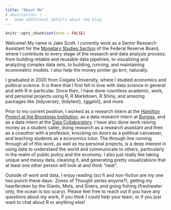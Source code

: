 ```yaml
---
title: "About Me"
# description: |
#   Some additional details about the blog
---
```


```r
knitr::opts_chunk$set(echo = FALSE)
```

Welcome! My name is Jake Scott. I currently work as a Senior Research Assistant for the [Monetary Studies Section](https://www.federalreserve.gov/econres/mams-staff.htm) of the Federal Reserve Board, where I contribute to every stage of the research and data analysis process; from building reliable and reusable data pipelines, to visualizing and analyzing complex data sets, to building, running, and maintaining econometric models. I also help the money printer go brrr, naturally.

I graduated in 2020 from Colgate University, where I studied economics and political science. It is there that I first fell in love with data science in general and with R in particular. Since then, I have done countless academic, work, and personal projects using R, R Markdown, R Shiny, and amazing packages like {tidyverse}, {tidytext}, {ggplot}, and more. 

Prior to my current position, I worked as a research intern at the [Hamilton Project at the Brookings Institution](https://www.hamiltonproject.org/), as a data research intern at [Burgiss](https://www.burgiss.com/), and as a data intern at the [Data Collaboratory](https://www.colgate.edu/about/campus-services-and-resources/data-science-collaboratory). I have also done work raising money as a student caller, doing research as a research assistant and then as a coauthor with a professor, knocking on doors as a political canvasser, and teaching students as a economics tutor. The through line running through all of this work, as well as my personal projects, is a deep interest in using data to understand the world and communicate to others, particularly in the realm of public policy and the economy. I also just really like taking unique and messy data, cleaning it, and generating pretty visualizations that at least one other person will look at and think "neat". 

Outside of work and data, I enjoy reading (sci fi and non-fiction are my one two punch these days- Zones of Thought series anyone?), getting my heartbroken by the Giants, Mets, and Sixers, and going fishing (freshwater only, the ocean is too scary). Please feel free to reach out if you have any questions about my work, if you think I could help your team, or if you just want to chat about R or anything else!